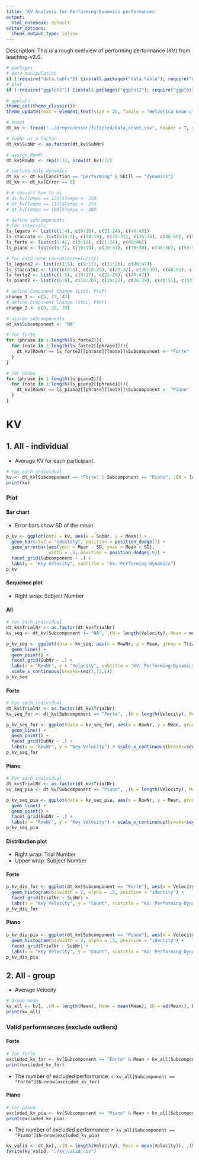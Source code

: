 ```yaml
---
title: 'KV Analysis for Performing-Dynamics performances'
output:
  html_notebook: default
editor_options: 
  chunk_output_type: inline
---
```


Description: This is a rough overview of performing performance (KV) from teaching-v2.0.

```r
# packages
# data manipulation
if (!require("data.table")) {install.packages("data.table"); require("data.table")}
# plot
if (!require("ggplot2")) {install.packages("ggplot2"); require("ggplot2")}

# ggplots
theme_set(theme_classic())
theme_update(text = element_text(size = 20, family = "Helvetica Neue LT Std 57 Condensed"), legend.position = "bottom")
```

```r
# onset
dt_kv <- fread("../preprocessor/filtered/data_onset.csv", header = T, sep = ",", dec = ".") # read a filtered csv

# SubNr as a factor
dt_kv$SubNr <- as.factor(dt_kv$SubNr)

# assign RowNr
dt_kv$RowNr <- rep(1:72, nrow(dt_kv)/72)

# include only dynamics
dt_kv <- dt_kv[Condition == "performing" & Skill == "dynamics"]
dt_kv <- dt_kv[Error == 0]
```

```r
# # convert bpm to ms
# dt_kv[Tempo == 120]$Tempo <- 250
# dt_kv[Tempo == 110]$Tempo <- 273
# dt_kv[Tempo == 100]$Tempo <- 300

# define subcomponents
# for intervals
ls_legato <- list(c(1:4), c(9:16), c(21:24), c(40:46))
ls_staccato <- list(c(6:7), c(18:19), c(29:31), c(36:38), c(48:50), c(53:55), c(58:64))
ls_forte <- list(c(1:4), c(9:16), c(21:24), c(40:46))
ls_piano <- list(c(6:7), c(18:19), c(29:31), c(36:38), c(48:50), c(53:55), c(58:64))

# for each note (duration/velocity)
ls_legato2 <- list(c(1:5), c(9:17), c(21:26), c(40:47))
ls_staccato2 <- list(c(6:8), c(18:20), c(29:32), c(36:39), c(48:51), c(53:56), c(58:65))
ls_forte2 <- list(c(1:5), c(9:17), c(21:26), c(40:47))
ls_piano2 <- list(c(6:8), c(18:20), c(29:32), c(36:39), c(48:51), c(53:56), c(58:65))

# define Component Change (LtoS, FtoP)
change_1 <- c(5, 17, 47)
# define Component Change (StoL, PtoF)
change_2 <- c(8, 20, 39)

# assign subcomponents
dt_kv$Subcomponent <- "NA"

# for forte
for (phrase in 1:length(ls_forte2)){
  for (note in 1:length(ls_forte2[[phrase]])){
    dt_kv[RowNr == ls_forte2[[phrase]][note]]$Subcomponent <- "Forte"
  }
}

# for piano
for (phrase in 1:length(ls_piano2)){
  for (note in 1:length(ls_piano2[[phrase]])){
    dt_kv[RowNr == ls_piano2[[phrase]][note]]$Subcomponent <- "Piano"
  }
}
```

# KV
## 1. All - individual
- Average KV for each participant.

```r
# For each individual
kv <- dt_kv[Subcomponent == "Forte" | Subcomponent == "Piano", .(N = length(Velocity), Mean = mean(Velocity), SD = sd(Velocity)), by = .(SubNr, Subcomponent)]
print(kv)
```

### Plot
#### Bar chart
- Error bars show SD of the mean

```r
p_kv <- ggplot(data = kv, aes(x = SubNr, y = Mean)) +
  geom_bar(stat = "identity", position = position_dodge()) +
  geom_errorbar(aes(ymin = Mean - SD, ymax = Mean + SD),
                width = .2, position = position_dodge(.9)) +
  facet_grid(Subcomponent ~ .) +
  labs(y = "Key Velocity", subtitle = "KV: Performing-Dynamics")
p_kv
```

#### Sequence plot
- Right wrap: Subject Number

#### All
```r
# for each individual
dt_kv$TrialNr <- as.factor(dt_kv$TrialNr)
kv_seq <- dt_kv[Subcomponent != "NA", .(N = length(Velocity), Mean = mean(Velocity)), .(SubNr, TrialNr, RowNr)]

p_kv_seq <- ggplot(data = kv_seq, aes(x = RowNr, y = Mean, group = TrialNr, colour = TrialNr)) +
  geom_line() +
  geom_point() +
  facet_grid(SubNr ~ .) +
  labs(x = "RowNr", y = "Velocity", subtitle = "KV: Performing-Dynamics(All)") +
  scale_x_continuous(breaks=seq(1,72,1))
p_kv_seq
```

#### Forte
```r
# For each individual
dt_kv$TrialNr <- as.factor(dt_kv$TrialNr)
kv_seq_for <- dt_kv[Subcomponent == "Forte", .(N = length(Velocity), Mean = mean(Velocity)), by = .(SubNr, TrialNr, RowNr)]

p_kv_seq_for <- ggplot(data = kv_seq_for, aes(x = RowNr, y = Mean, group = TrialNr, colour = TrialNr)) +
  geom_line() +
  geom_point() +
  facet_grid(SubNr ~ .) +
  labs(x = "RowNr", y = "Key Velocity") + scale_x_continuous(breaks=seq(1,72,1))
p_kv_seq_for
```

#### Piano
```r
# For each individual
dt_kv$TrialNr <- as.factor(dt_kv$TrialNr)
kv_seq_pia <- dt_kv[Subcomponent == "Piano", .(N = length(Velocity), Mean = mean(Velocity)), by = .(SubNr, TrialNr, RowNr)]

p_kv_seq_pia <- ggplot(data = kv_seq_pia, aes(x = RowNr, y = Mean, group = TrialNr, colour = TrialNr)) +
  geom_line() +
  geom_point() +
  facet_grid(SubNr ~ .) +
  labs(x = "RowNr", y = "Key Velocity") + scale_x_continuous(breaks=seq(1,72,1))
p_kv_seq_pia
```

#### Distribution plot
- Right wrap: Trial Number
- Upper wrap: Subject Number

#### Forte
```r
p_kv_dis_for <- ggplot(dt_kv[Subcomponent == "Forte"], aes(x = Velocity)) +
  geom_histogram(binwidth = 2, alpha = .5, position = "identity") +
  facet_grid(TrialNr ~ SubNr) +
  labs(x = "Key Velocity", y = "Count", subtitle = "KV: Performing-Dynamics(Forte)")
p_kv_dis_for
```

#### Piano
```r
p_kv_dis_pia <- ggplot(dt_kv[Subcomponent == "Piano"], aes(x = Velocity)) +
  geom_histogram(binwidth = 2, alpha = .5, position = "identity") +
  facet_grid(TrialNr ~ SubNr) +
  labs(x = "Key Velocity", y = "Count", subtitle = "KV: Performing-Dynamics(Piano)")
p_kv_dis_pia
```

## 2. All - group
- Average Velocity

```r
# Group mean
kv_all <- kv[, .(N = length(Mean), Mean = mean(Mean), SD = sd(Mean)), by = .(Subcomponent)]
print(kv_all)
```

### Valid performances (exclude outliers)
#### Forte
```r
# for forte
excluded_kv_for <- kv[Subcomponent == "Forte" & Mean < kv_all[Subcomponent == "Forte"]$Mean+3*kv_all[Subcomponent == "Forte"]$SD & Mean > kv_all[Subcomponent == "Forte"]$Mean-3*kv_all$SD]
print(excluded_kv_for)
```
- The number of excluded performance: `r kv_all[Subcomponent == "Forte"]$N-nrow(excluded_kv_for)`

#### Piano
```r
# for piano
excluded_kv_pia <- kv[Subcomponent == "Piano" & Mean < kv_all[Subcomponent == "Piano"]$Mean+3*kv_all[Subcomponent == "Piano"]$SD & Mean > kv_all[Subcomponent == "Piano"]$Mean-3*kv_all$SD]
print(excluded_kv_pia)
```
- The number of excluded performance: `r kv_all[Subcomponent == "Piano"]$N-nrow(excluded_kv_pia)`

```r
kv_valid <- dt_kv[, .(N = length(Velocity), Mean = mean(Velocity)), .(SubNr, TrialNr)]
fwrite(kv_valid, "./kv_valid.csv")
```

<!-- # KV Variability -->
<!-- ```{r cv, echo = FALSE} -->
<!-- # for each participant -->
<!-- cv <- dt_kv[EighthNote == "Yes", .(N = length(Velocity), CV = sd(Velocity)/mean(Velocity)) , by = .(SubNr, TrialNr)] -->
<!-- cv -->
<!-- ``` -->

<!-- ```{r cv_box, echo = FALSE} -->
<!-- p_cv_box <- ggplot(cv, aes(x = SubNr, y = CV)) + -->
<!--   geom_boxplot() + -->
<!--   geom_dotplot(binaxis = 'y', stackdir = 'center', dotsize = 0.5) -->
<!-- p_cv_box -->
<!-- ``` -->

<!-- ### Exclude outlier performances -->
<!-- ```{r cv_outlier, echo = FALSE} -->
<!-- # for all -->
<!-- cv_all <- cv[, .(N = length(CV), Mean = mean(CV), SD = sd(CV))] -->
<!-- print(cv_all) -->

<!-- excluded_cv <- cv[CV < cv_all$Mean+3*(cv_all$SD) & CV > cv_all$Mean-3*cv_all$SD] -->
<!-- print(excluded_cv) -->
<!-- ``` -->
